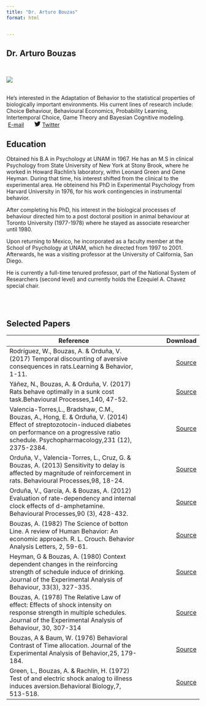 ```yaml
---
title: "Dr. Arturo Bouzas"
format: html


---
```


## Dr. Arturo Bouzas

<br>




::: {layout="[30,100]" .profile-header}


<div class="img a">![](arturophotos/Arturo.png){.profile-pic}
</div class="img a">


<br> 
He's interested in the Adaptation of Behavior to the statistical properties of biologically important environments. His current lines of research include: Choice Behaviour, Behavioural Economics, Probability Learning, Intertemporal Choice, Game Theory and Bayesian Cognitive modeling. <br> <i class="bi bi-envelope"></i> &nbsp;[E-mail](mailto:abouzasr@gmail.com)   &nbsp; &nbsp; &nbsp; <svg xmlns="http://www.w3.org/2000/svg" width="16" height="16" fill="currentColor" class="bi bi-twitter" viewBox="0 0 16 16">
  <path d="M5.026 15c6.038 0 9.341-5.003 9.341-9.334 0-.14 0-.282-.006-.422A6.685 6.685 0 0 0 16 3.542a6.658 6.658 0 0 1-1.889.518 3.301 3.301 0 0 0 1.447-1.817 6.533 6.533 0 0 1-2.087.793A3.286 3.286 0 0 0 7.875 6.03a9.325 9.325 0 0 1-6.767-3.429 3.289 3.289 0 0 0 1.018 4.382A3.323 3.323 0 0 1 .64 6.575v.045a3.288 3.288 0 0 0 2.632 3.218 3.203 3.203 0 0 1-.865.115 3.23 3.23 0 0 1-.614-.057 3.283 3.283 0 0 0 3.067 2.277A6.588 6.588 0 0 1 .78 13.58a6.32 6.32 0 0 1-.78-.045A9.344 9.344 0 0 0 5.026 15z"/>
</svg> [Twitter](https://twitter.com/abouzasr)


:::

## Education

Obtained his B.A in Psychology at UNAM in 1967. He has an M.S in clinical Psychology from State University of New York at Stony Brook, where he worked
in Howard Rachlin's laboratory, withn Leonard Green and Gene Heyman. During that time, his interest shifted from the clinical to the experimental area. 
He obteinend his PhD in Experimental Psychology from Harvard University in 1976, for his work contingencies in instrumental behavior.

After completing his PhD, his interest in the biological processes of behaviour directed him to a post doctoral position in animal behaviour at Toronto University (1977-1978) where he stayed as associate researcher until 1980.

Upon returning to Mexico, he incorporated as a faculty member at the School of Psychology at UNAM, which he directed from 1997 to 2001. Afterwards, he was a visiting professor at the University of California, San Diego.

He is currently a full-time tenured professor, part of the National System of Researchers (second level) and currently holds the Ezequiel A. Chavez special chair.


<br>
<br>

## Selected Papers

| Reference                                                                                                                                                                                                      |                                                                                 Download |
|----------------------------------------------------------------------------------------------------------------------------------------------------------------------------------------------------------------|-----------------------------------------------------------------------------------------:|
| Rodríguez, W., Bouzas, A. & Orduña, V. (2017) Temporal discounting of aversive consequences in rats.Learning & Behavior, 1-11.                                                                                 | [Source](https://link.springer.com/article/10.3758/s13420-017-0279-9)                    |
| Yáñez, N., Bouzas, A. & Orduña, V. (2017) Rats behave optimally in a sunk cost task.Behavioural Processes,140, 47-52.                                                                                          | [Source](https://www.sciencedirect.com/science/article/pii/S0376635716304132?via%3Dihub) |
| Valencia-Torres,L., Bradshaw, C.M., Bouzas, A., Hong, E. & Orduña, V. (2014) Effect of streptozotocin-induced diabetes on performance on a progressive ratio schedule. Psychopharmacology,231 (12), 2375-2384. | [Source](https://link.springer.com/article/10.1007/s00213-013-3401-5)                    |
| Orduña, V., Valencia-Torres, L., Cruz, G. & Bouzas, A. (2013) Sensitivity to delay is affected by magnitude of reinforcement in rats. Behavioural Processes,98, 18-24.                                         | [Source](https://www.sciencedirect.com/science/article/pii/S0376635713000867?via%3Dihub) |
| Orduña, V., García, A. & Bouzas, A. (2012) Evaluation of rate-dependency and internal clock effects of d-amphetamine. Behavioural Processes,90 (3), 428-432.                                                   | [Source](https://www.sciencedirect.com/science/article/pii/S0376635712000939?via%3Dihub) |
| Bouzas, A. (1982) The Science of botton Line. A review of Human Behavior: An economic approach. R. L. Crouch. Behavior Analysis Letters, 2, 59-61.                                                             | [Source]()                                                                               |
| Heyman, G & Bouzas, A. (1980) Context dependent changes in the reinforcing strength of schedule induce of drinking. Journal of the Experimental Analysis of Behaviour, 33(3), 327-335.                         | [Source](https://onlinelibrary.wiley.com/doi/abs/10.1901/jeab.1980.33-327)               |
| Bouzas, A. (1978) The Relative Law of effect: Effects of shock intensity on response strength in multiple schedules. Journal of the Experimental Analysis of Behaviour, 30, 307-314                            | [Source](https://onlinelibrary.wiley.com/doi/abs/10.1901/jeab.1978.30-307)               |
| Bouzas, A & Baum, W. (1976) Behavioral Contrast of Time allocation. Journal of the Experimental Analysis of Behavior,25, 179-184.                                                                              | [Source](https://onlinelibrary.wiley.com/doi/abs/10.1901/jeab.1976.25-179)               |
| Green, L., Bouzas, A. & Rachlin, H. (1972) Test of and electric shock analog to illness induces aversion.Behavioral Biology,7, 513-518.                                                                        | [Source](https://www.sciencedirect.com/science/article/pii/S009167737280213X?via%3Dihub) |